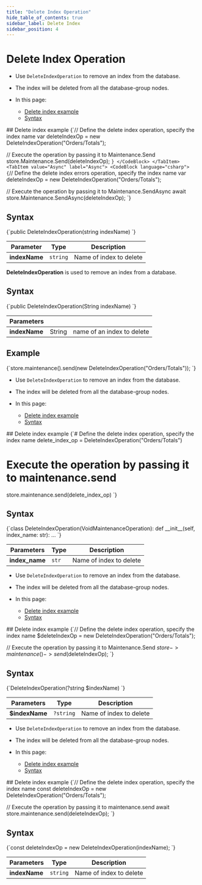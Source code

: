 ---
title: "Delete Index Operation"
hide_table_of_contents: true
sidebar_label: Delete Index
sidebar_position: 4
---




# Delete Index Operation
<LanguageSwitcher supportedLanguages={supportedLanguages} />
<LanguageContent language="csharp">

<Admonition type="note" title="">

* Use `DeleteIndexOperation` to remove an index from the database.

* The index will be deleted from all the database-group nodes.

* In this page:
    * [Delete index example](../../../../client-api/operations/maintenance/indexes/delete-index.mdx#delete-index-example)
    * [Syntax](../../../../client-api/operations/maintenance/indexes/delete-index.mdx#syntax)

</Admonition>
## Delete index example

<Tabs groupId='languageSyntax'>
<TabItem value="Sync" label="Sync">
<CodeBlock language="csharp">
{`// Define the delete index operation, specify the index name
var deleteIndexOp = new DeleteIndexOperation("Orders/Totals");

// Execute the operation by passing it to Maintenance.Send
store.Maintenance.Send(deleteIndexOp);
`}
</CodeBlock>
</TabItem>
<TabItem value="Async" label="Async">
<CodeBlock language="csharp">
{`// Define the delete index errors operation, specify the index name
var deleteIndexOp = new DeleteIndexOperation("Orders/Totals");
                
// Execute the operation by passing it to Maintenance.SendAsync
await store.Maintenance.SendAsync(deleteIndexOp);
`}
</CodeBlock>
</TabItem>
</Tabs>



## Syntax

<TabItem value="syntax" label="syntax">
<CodeBlock language="csharp">
{`public DeleteIndexOperation(string indexName)
`}
</CodeBlock>
</TabItem>

| Parameter     | Type     | Description             |
|---------------|----------|-------------------------|
| **indexName** | `string` | Name of index to delete |




</LanguageContent>
<LanguageContent language="java">


**DeleteIndexOperation** is used to remove an index from a database.

## Syntax

<TabItem value="delete_1" label="delete_1">
<CodeBlock language="java">
{`public DeleteIndexOperation(String indexName)
`}
</CodeBlock>
</TabItem>

| Parameters | | |
| ------------- | ------------- | ----- |
| **indexName** | String | name of an index to delete |

## Example

<TabItem value="delete_2" label="delete_2">
<CodeBlock language="java">
{`store.maintenance().send(new DeleteIndexOperation("Orders/Totals"));
`}
</CodeBlock>
</TabItem>


</LanguageContent>
<LanguageContent language="python">

<Admonition type="note" title="">

* Use `DeleteIndexOperation` to remove an index from the database.

* The index will be deleted from all the database-group nodes.

* In this page:
    * [Delete index example](../../../../client-api/operations/maintenance/indexes/delete-index.mdx#delete-index-example)
    * [Syntax](../../../../client-api/operations/maintenance/indexes/delete-index.mdx#syntax)

</Admonition>
## Delete index example

<TabItem value="delete_index" label="delete_index">
<CodeBlock language="python">
{`# Define the delete index operation, specify the index name
delete_index_op = DeleteIndexOperation("Orders/Totals")

# Execute the operation by passing it to maintenance.send
store.maintenance.send(delete_index_op)
`}
</CodeBlock>
</TabItem>



## Syntax

<TabItem value="syntax" label="syntax">
<CodeBlock language="python">
{`class DeleteIndexOperation(VoidMaintenanceOperation):
    def __init__(self, index_name: str): ...
`}
</CodeBlock>
</TabItem>

| Parameters    | Type | Description |
|- | - | - |
| **index_name** | `str` | Name of index to delete |




</LanguageContent>
<LanguageContent language="php">

<Admonition type="note" title="">

* Use `DeleteIndexOperation` to remove an index from the database.

* The index will be deleted from all the database-group nodes.

* In this page:
    * [Delete index example](../../../../client-api/operations/maintenance/indexes/delete-index.mdx#delete-index-example)
    * [Syntax](../../../../client-api/operations/maintenance/indexes/delete-index.mdx#syntax)

</Admonition>
## Delete index example

<TabItem value="delete_index" label="delete_index">
<CodeBlock language="php">
{`// Define the delete index operation, specify the index name
$deleteIndexOp = new DeleteIndexOperation("Orders/Totals");

// Execute the operation by passing it to Maintenance.Send
$store->maintenance()->send($deleteIndexOp);
`}
</CodeBlock>
</TabItem>



## Syntax

<TabItem value="syntax" label="syntax">
<CodeBlock language="php">
{`DeleteIndexOperation(?string $indexName)
`}
</CodeBlock>
</TabItem>

| Parameters    | Type | Description |
|- | - | - |
| **$indexName** | `?string` | Name of index to delete |




</LanguageContent>
<LanguageContent language="nodejs">

<Admonition type="note" title="">

* Use `DeleteIndexOperation` to remove an index from the database.

* The index will be deleted from all the database-group nodes.

* In this page:
    * [Delete index example](../../../../client-api/operations/maintenance/indexes/delete-index.mdx#delete-index-example)
    * [Syntax](../../../../client-api/operations/maintenance/indexes/delete-index.mdx#syntax)

</Admonition>
## Delete index example

<TabItem value="delete_index" label="delete_index">
<CodeBlock language="js">
{`// Define the delete index operation, specify the index name
const deleteIndexOp = new DeleteIndexOperation("Orders/Totals");

// Execute the operation by passing it to maintenance.send
await store.maintenance.send(deleteIndexOp);
`}
</CodeBlock>
</TabItem>



## Syntax

<TabItem value="syntax" label="syntax">
<CodeBlock language="js">
{`const deleteIndexOp = new DeleteIndexOperation(indexName);
`}
</CodeBlock>
</TabItem>

| Parameters    | Type | Description |
|- | - | - |
| **indexName** | `string` | Name of index to delete |




</LanguageContent>

<!---
### Indexes
- [What are Indexes](../../../../indexes/what-are-indexes)
- [Creating and Deploying Indexes](../../../../indexes/creating-and-deploying)
- [Index Administration](../../../../indexes/index-administration)

### Operations
- [How to Get Index](../../../../client-api/operations/maintenance/indexes/get-index)
- [How to Put Indexes](../../../../client-api/operations/maintenance/indexes/put-indexes)


-->
